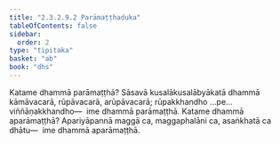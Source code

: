 ```yaml
---
title: "2.3.2.9.2 Parāmaṭṭhaduka"
tableOfContents: false
sidebar:
  order: 2
type: "tipitaka"
basket: "ab"
book: "dhs"
---
```



<DynamicBreadcrumb />

<Division number="1183" book="dhs" bookNo="29" page="237">

<Paragraph number="1879" book="dhs">
Katame dhammā parāmaṭṭhā? Sāsavā kusalākusalābyākatā dhammā kāmāvacarā, rūpāvacarā, arūpāvacarā; rūpakkhandho …pe…  viññāṇakkhandho—  ime dhammā parāmaṭṭhā.
</Paragraph>

</Division>
<Division number="1184" book="dhs" bookNo="29" page="237">

<Paragraph number="1880" book="dhs">
Katame dhammā aparāmaṭṭhā? Apariyāpannā maggā ca, maggaphalāni ca, asaṅkhatā ca dhātu—  ime dhammā aparāmaṭṭhā.
</Paragraph>
</Division>